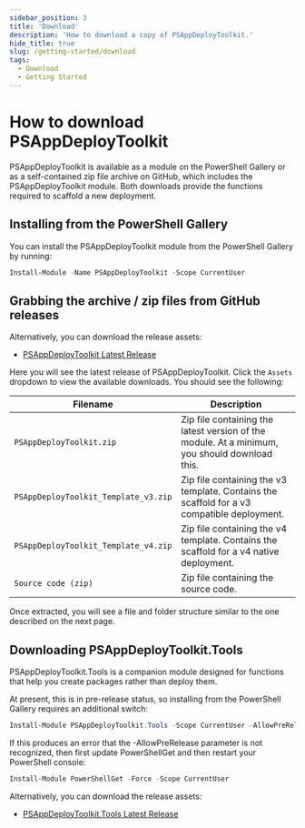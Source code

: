 ```yaml
---
sidebar_position: 3
title: 'Download'
description: 'How to download a copy of PSAppDeployToolkit.'
hide_title: true
slug: /getting-started/download
tags:
  - Download
  - Getting Started
---
```


# How to download PSAppDeployToolkit

PSAppDeployToolkit is available as a module on the PowerShell Gallery or as a self-contained zip file archive on GitHub, which includes the PSAppDeployToolkit module. Both downloads provide the functions required to scaffold a new deployment.

## Installing from the PowerShell Gallery

You can install the PSAppDeployToolkit module from the PowerShell Gallery by running:

```powershell
Install-Module -Name PSAppDeployToolkit -Scope CurrentUser
```

## Grabbing the archive / zip files from GitHub releases

Alternatively, you can download the release assets:

- [PSAppDeployToolkit Latest Release](https://github.com/PSAppDeployToolkit/PSAppDeployToolkit/releases/latest)

Here you will see the latest release of PSAppDeployToolkit. Click the `Assets` dropdown to view the available downloads. You should see the following:

| **Filename**                         | **Description**                                                                               |
|--------------------------------------|-----------------------------------------------------------------------------------------------|
| `PSAppDeployToolkit.zip`             | Zip file containing the latest version of the module. At a minimum, you should download this. |
| `PSAppDeployToolkit_Template_v3.zip` | Zip file containing the v3 template. Contains the scaffold for a v3 compatible deployment.    |
| `PSAppDeployToolkit_Template_v4.zip` | Zip file containing the v4 template. Contains the scaffold for a v4 native deployment.        |
| `Source code (zip)`                  | Zip file containing the source code.                                                          |

Once extracted, you will see a file and folder structure similar to the one described on the next page.

## Downloading PSAppDeployToolkit.Tools

PSAppDeployToolkit.Tools is a companion module designed for functions that help you create packages rather than deploy them.

At present, this is in pre-release status, so installing from the PowerShell Gallery requires an additional switch:

```powershell
Install-Module PSAppDeployToolkit.Tools -Scope CurrentUser -AllowPreRelease
```

If this produces an error that the -AllowPreRelease parameter is not recognized, then first update PowerShellGet and then restart your PowerShell console:

```powershell
Install-Module PowerShellGet -Force -Scope CurrentUser
```

Alternatively, you can download the release assets:

- [PSAppDeployToolkit.Tools Latest Release](https://github.com/PSAppDeployToolkit/PSAppDeployToolkit.Tools/releases/latest)
